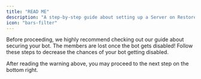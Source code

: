 ```yaml
---
title: "READ ME"
description: "A step-by-step guide about setting up a Server on RestoreCord."
icon: "bars-filter"
---
```

<Warning>
    Before proceeding, we highly recommend checking out our guide about securing your bot. 
    The members are lost once the bot gets disabled!
    <Card title="How to secure your Discord bot." icon="shield" href="/guides/secure-bot">
        Follow these steps to decrease the chances of your bot getting disabled.
    </Card>
</Warning>

<Check>After reading the warning above, you may proceed to the next step on the bottom right.</Check>
